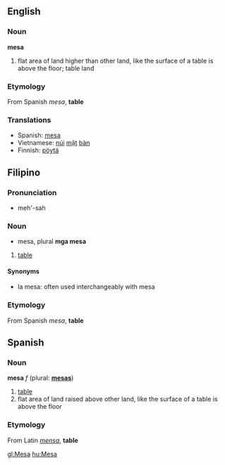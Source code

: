 ==English==

===Noun===
'''mesa'''

# flat area of land higher than other land, like the surface of a table is above the floor; table land

===Etymology===
From Spanish ''mesa'', '''table'''

===Translations===
*Spanish: [[#Spanish|mesa]]
*Vietnamese: [[núi]] [[mặt]] [[bàn]]
*Finnish: [[pöytä]]

==Filipino==

===Pronunciation===
*meh'-sah

===Noun===
*mesa, plural '''mga mesa'''
#[[table]]

====Synonyms====
*la mesa: often used interchangeably with mesa

===Etymology===
From Spanish ''mesa'', '''table'''

==Spanish==

===Noun===
'''mesa''' ''f''  (plural: '''[[mesas]]''')

# [[table]]
# flat area of land raised above other land, like the surface of a table is above the floor

===Etymology===
From Latin ''[[mensa]]'', '''table'''

[[gl:Mesa]]
[[hu:Mesa]]